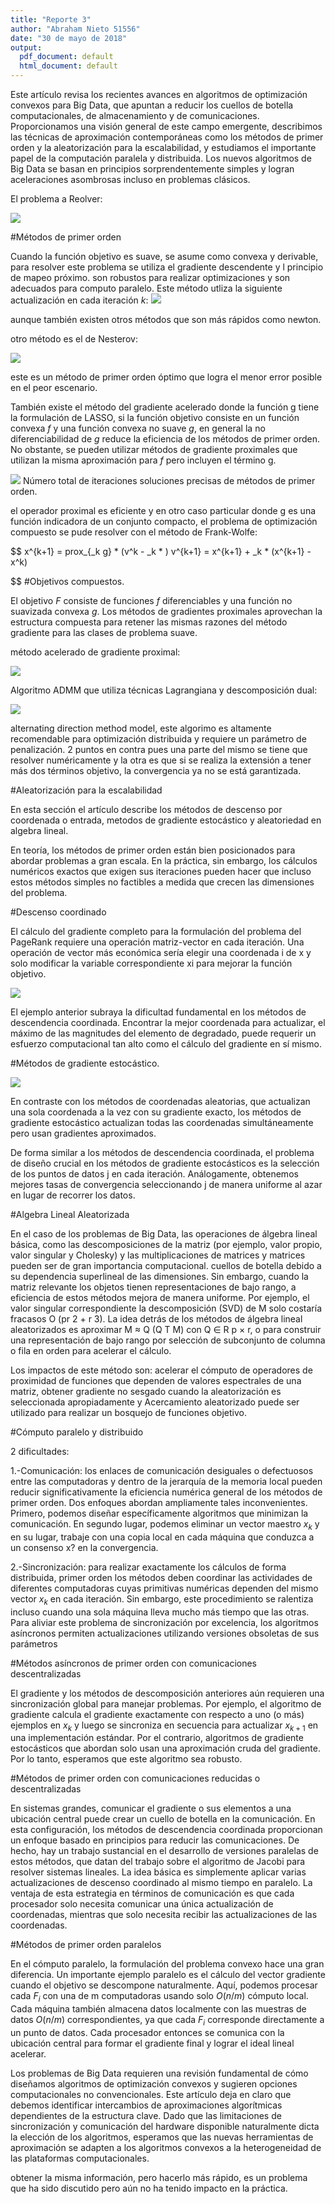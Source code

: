 ```yaml
---
title: "Reporte 3"
author: "Abraham Nieto 51556"
date: "30 de mayo de 2018"
output:
  pdf_document: default
  html_document: default
---
```


Este artículo revisa los recientes avances en algoritmos de optimización convexos para Big Data, que apuntan a reducir los cuellos de botella computacionales, de almacenamiento y de comunicaciones. Proporcionamos una visión general de este campo emergente, describimos las técnicas de aproximación contemporáneas como los métodos de primer orden y la aleatorización para la escalabilidad, y estudiamos el importante papel de la computación paralela y distribuida. Los nuevos algoritmos de Big Data se basan en principios sorprendentemente simples y logran aceleraciones asombrosas incluso en problemas clásicos.

El problema a Reolver:

![](min.png)

#Métodos de primer orden

Cuando la función objetivo es suave, se asume como convexa y derivable, para resolver este problema se utiliza el gradiente descendente  y l principio de mapeo próximo. son robustos para realizar optimizaciones y son adecuados para computo paralelo.
Este método utliza la siguiente actualización en cada iteración $k$:
![](soft.png)

aunque también existen otros métodos que son más rápidos como newton.

otro método es el de Nesterov:

![](nesterov.png)

este es un método de primer orden óptimo que logra el menor error posible en el peor escenario.

También existe el método del gradiente acelerado donde la función g tiene la formulación de LASSO, si la función objetivo consiste en un función convexa $f$ y una función convexa no suave $g$, en general la no diferenciabilidad de $g$ reduce la eficiencia de los métodos de primer orden. No obstante, se pueden utilizar métodos de gradiente proximales que utilizan la misma aproximación para $f$ pero incluyen el término g.

![](acelerado.png)
Número total de iteraciones soluciones precisas de métodos de primer orden. 

el operador proximal es eficiente y en otro caso particular donde g es una función indicadora de un conjunto compacto, el problema de optimización compuesto se pude resolver con el método de Frank-Wolfe:

$$
x^{k+1} = prox_{\alpha_k g} * (v^k - \alpha_k * \nabla{f(v^k)})
v^{k+1} = x^{k+1} + \beta_k * (x^{k+1} - x^k)

$$
#Objetivos compuestos.

El objetivo $F$ consiste de funciones $f$ diferenciables y una función no suavizada convexa $g$. Los métodos de gradientes proximales aprovechan la estructura compuesta para retener las mismas razones del método gradiente para las clases de problema suave.

método acelerado de gradiente proximal:

![](prox.png)

Algoritmo ADMM que utiliza técnicas Lagrangiana y descomposición dual:

![](admm.png)

alternating direction method model, este algorimo es altamente recomendable para optimización distribuida y requiere un parámetro de penalización. 2 puntos en contra pues una parte del mismo se tiene que resolver numéricamente y la otra es que si se realiza la extensión a tener más dos términos objetivo, la convergencia ya no se está garantizada.

#Aleatorización para la escalabilidad

En esta sección el artículo describe los métodos de descenso por coordenada o entrada, metodos de gradiente estocástico y aleatoriedad en algebra lineal.

En teoría, los métodos de primer orden están bien posicionados para abordar problemas a gran escala. En la práctica, sin embargo, los cálculos numéricos exactos que exigen sus iteraciones pueden hacer que incluso estos métodos simples no factibles a medida que crecen las dimensiones del problema.

#Descenso coordinado

El cálculo del gradiente completo para la formulación del problema del PageRank requiere una operación matriz-vector en cada iteración. Una operación de vector más económica sería elegir una coordenada i de x y solo modificar la variable correspondiente xi para mejorar la función objetivo.

![](coord.png)


El ejemplo anterior subraya la dificultad fundamental en los métodos de descendencia coordinada. Encontrar la mejor coordenada para actualizar, el máximo de las magnitudes del elemento de degradado, puede requerir un esfuerzo computacional tan alto como el cálculo del gradiente en sí mismo.

#Métodos de gradiente estocástico.

![](alg6.png)

En contraste con los métodos de coordenadas aleatorias, que actualizan una sola coordenada a la vez
con su gradiente exacto, los métodos de gradiente estocástico actualizan todas las coordenadas simultáneamente pero usan gradientes aproximados.

De forma similar a los métodos de descendencia coordinada, el problema de diseño crucial en los métodos de gradiente estocásticos es la selección de los puntos de datos j en cada iteración. Análogamente, obtenemos mejores tasas de convergencia seleccionando j de manera uniforme al azar en lugar de recorrer los datos.

#Algebra Lineal Aleatorizada


En el caso de los problemas de Big Data, las operaciones de álgebra lineal básica, como las descomposiciones de la matriz (por ejemplo, valor propio, valor singular y Cholesky) y las multiplicaciones de matrices y matrices pueden ser de gran importancia computacional.
cuellos de botella debido a su dependencia superlineal de las dimensiones. Sin embargo, cuando la matriz relevante los objetos tienen representaciones de bajo rango, a eficiencia de estos métodos mejora de manera uniforme. Por ejemplo, el valor singular correspondiente la descomposición (SVD) de M solo costaría fracasos O (pr 2 + r 3). La idea detrás de los métodos de álgebra lineal aleatorizados es aproximar M ≈ Q (Q T M) con Q ∈ R p × r, o para construir una representación de bajo rango por selección de subconjunto de columna o fila en orden para acelerar el cálculo. 

Los impactos de este método son: acelerar el cómputo de operadores de proximidad de funciones que dependen de valores espectrales de una matriz, obtener gradiente no sesgado cuando la aleatorización es seleccionada apropiadamente y Acercamiento aleatorizado puede ser utilizado para realizar un bosquejo de funciones objetivo.

#Cómputo paralelo y distribuido

2 dificultades:

1.-Comunicación: los enlaces de comunicación desiguales o defectuosos entre las computadoras y dentro de la jerarquía de la memoria local pueden reducir significativamente la eficiencia numérica general de los métodos de primer orden. Dos enfoques abordan ampliamente tales inconvenientes. Primero, podemos diseñar específicamente algoritmos que minimizan la comunicación. En segundo lugar, podemos eliminar un vector maestro $x_k$ y en su lugar, trabaje con una copia local en cada máquina que conduzca a un consenso x? en la convergencia.

2.-Sincronización: para realizar exactamente los cálculos de forma distribuida, primer orden
los métodos deben coordinar las actividades de diferentes computadoras cuyas primitivas numéricas dependen del mismo vector $x_k$ en cada iteración. Sin embargo, este procedimiento se ralentiza incluso
cuando una sola máquina lleva mucho más tiempo que las otras.
Para aliviar este problema de sincronización por excelencia, los algoritmos asíncronos permiten actualizaciones utilizando versiones obsoletas de sus parámetros

#Métodos asíncronos de primer orden con comunicaciones descentralizadas


El gradiente y los métodos de descomposición anteriores aún requieren una sincronización global para manejar problemas. Por ejemplo, el algoritmo de gradiente calcula el gradiente
exactamente con respecto a uno (o más) ejemplos en $x_k$ y luego se sincroniza en secuencia para actualizar $x_{k + 1}$ en una implementación estándar. Por el contrario, algoritmos de gradiente estocásticos que abordan solo usan una aproximación cruda del gradiente. Por lo tanto, esperamos que este algoritmo sea robusto.

#Métodos de primer orden con comunicaciones reducidas o descentralizadas


En sistemas grandes, comunicar el gradiente o sus elementos a una ubicación central puede crear un cuello de botella en la comunicación. En esta configuración, los métodos de descendencia coordinada proporcionan un enfoque basado en principios para reducir las comunicaciones. De hecho, hay un trabajo sustancial en el desarrollo de versiones paralelas de estos métodos, que datan del trabajo sobre el algoritmo de Jacobi para resolver sistemas lineales. La idea básica es simplemente aplicar varias actualizaciones de descenso coordinado al mismo tiempo en paralelo. La ventaja de esta estrategia en términos de comunicación es que cada procesador solo necesita comunicar una única actualización de coordenadas, mientras que solo necesita recibir las actualizaciones de las coordenadas.

#Métodos de primer orden paralelos

En el cómputo paralelo, la formulación del problema convexo hace una gran diferencia.
Un importante ejemplo paralelo es el cálculo del vector gradiente cuando el objetivo se descompone naturalmente. Aquí, podemos procesar cada $F_i$ con una de m computadoras usando solo $O (n / m)$ cómputo local. Cada máquina también almacena datos localmente con las muestras de datos $O (n / m)$ correspondientes, ya que cada $F_i$ corresponde directamente a un punto de datos. Cada procesador entonces se comunica con la ubicación central para formar el gradiente final y lograr el ideal lineal
acelerar.

Los problemas de Big Data requieren una revisión fundamental de cómo diseñamos algoritmos de optimización convexos y sugieren opciones computacionales no convencionales.
Este artículo deja en claro que debemos identificar intercambios de aproximaciones algorítmicas dependientes de la estructura clave.
Dado que las limitaciones de sincronización y comunicación del hardware disponible naturalmente
dicta la elección de los algoritmos, esperamos que las nuevas herramientas de aproximación se adapten a los algoritmos convexos a la heterogeneidad de las plataformas computacionales.

obtener la misma información, pero hacerlo más rápido, es un problema que ha sido discutido pero aún no ha tenido impacto en la práctica.

